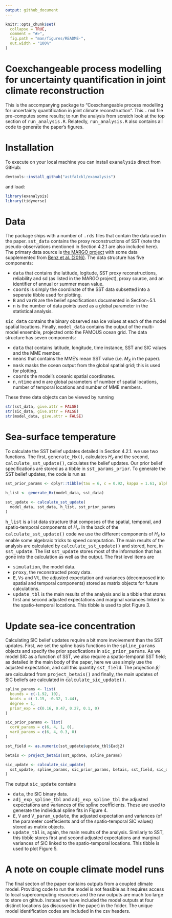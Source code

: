 ```yaml
---
output: github_document
---
```


```r
knitr::opts_chunk$set(
  collapse = TRUE,
  comment = "#>",
  fig.path = "man/figures/README-",
  out.width = "100%"
)
```

# Coexchangeable process modelling for uncertainty quantification in joint climate reconstruction

This is the accompanying package to "Coexchangeable process modelling for uncertainty quantification in joint climate reconstruction". This <tt>.rmd</tt> file pre-computes some results; to run the analysis from scratch look at the top section of <tt>run_analysis.R</tt>. Relatedly, <tt>run_analysis.R</tt> also contains all code to generate the paper's figures.

# Installation

To execute on your local machine you can install <tt>exanalysis</tt> direct from GitHub:

```r
devtools::install_github("astfalckl/exanalysis")
```

and load:

```r
library(exanalysis)
library(tidyverse)
```

# Data

The package ships with a number of <tt>.rds</tt> files that contain the data used in the paper. <tt>sst_data</tt> contains the proxy reconstructions of SST (note the pseudo-observations mentioned in Section 4.2.1 are also included here). The primary data source is [the MARGO project](https://doi.pangaea.de/10.1594/PANGAEA.733406) with some data supplemented from [Benz et al. (2016)](https://www.sciencedirect.com/science/article/pii/S0277379116302062). The data structure has five components:

* <tt>data</tt> that contains the latitude, logitude, SST proxy reconstructions, reliability and sd (as listed in the MARGO project), proxy source, and an identifier of annual or summer mean value.
* <tt>coords</tt> is simply the coordinate of the SST data subsetted into a seperate tibble used for plotting.
* <tt>B</tt> and <tt>varB</tt> are the belief specifications documented in Section~5.1.
* <tt>n</tt> is the number of data points used as a global parameter in the statistical analysis.

<tt>sic_data</tt> contains the binary observed sea ice values at each of the model spatial locations. Finally, <tt>model_data</tt> contains the output of the multi-model ensemble, projected onto the FAMOUS ocean grid. The data structure has seven components:

* <tt>data</tt> that contains latitude, longitude, time instance, SST and SIC values and the MME member.
* <tt>means</tt> that contains the MME's mean SST value (i.e. $M_X$ in the paper).
* <tt>mask</tt> masks the ocean output from the global spatial grid; this is used for plotting.
* <tt>coords</tt> the model's oceanic spatial coordinates.
* <tt>n</tt>, <tt>ntime</tt> and <tt>m</tt> are global parameters of number of spatial locations, number of temporal locations and number of MME members.

These three data objects can be viewed by running
```r
str(sst_data, give.attr = FALSE)
str(sic_data, give.attr = FALSE)
str(model_data, give.attr = FALSE)
```

# Sea-surface temperature

To calculate the SST belief updates detailed in Section 4.2.1. we use two functions.
The first, <tt>generate_Hx()</tt>, calculates $H_x$ and the second, <tt>calculate_sst_update()</tt>, calculates the belief updates. Our prior belief specifications are stored as a tibble in <tt>sst_params_prior</tt>. To generate the SST belief updates, the code is run as

```r
sst_prior_params <- dplyr::tibble(tau = 6, c = 0.92, kappa = 1.61, alpha2 = 1)

h_list <- generate_Hx(model_data, sst_data)

sst_update <- calculate_sst_update(
  model_data, sst_data, h_list, sst_prior_params
)
```

<tt>h_list</tt> is a list data structure that composes of the spatial, temporal, and spatio-temporal components of $H_x$. In the back of the <tt>calculate_sst_update()</tt> code we use the different components of $H_x$ to enable some algebraic tricks to speed computation. The main results of the analysis are calculated by <tt>calculate_sst_update()</tt> and stored, here, in <tt>sst_update</tt>. The list <tt>sst_update</tt> stores most of the information that has gone into the calculation as well as the output. The first level items are

* <tt>simulation</tt>, the model data.
* <tt>proxy</tt>, the reconstructed proxy data.
* <tt>E</tt>, <tt>Vs</tt> and <tt>Vt</tt>, the adjusted expectation and variances (decomposed into spatial and temporal components) stored as matrix objects for future calculations.
* <tt>update_tbl</tt> is the main results of the analysis and is a tibble that stores first and second adjusted expectations and marginal variances linked to the spatio-temporal locations. This tibble is used to plot Figure 3.

# Update sea-ice concentration

Calculating SIC belief updates require a bit more involvement than the SST updates. First, we set the spline basis functions in the <tt>spline_params</tt> objects and specify the prior specfications in <tt>sic_prior_params</tt>. As we model SIC as a function of SST, we also require a spatio-temporal SST field; as detailed in the main body of the paper, here we use simply use the adjusted expectation, and call this quantity <tt>sst_field</tt>. The projection $\hat{\beta}_i$ are calculated from <tt>project_betais()</tt> and finally, the main updates of SIC beliefs are calculated in <tt>calculate_sic_update()</tt>.

```r
spline_params <- list(
  bounds = c(-1.92, 10),
  knots = c(-1.15, -0.32, 1.44),
  degree = 1,
  prior_exp = c(0.16, 0.47, 0.27, 0.1, 0)
)

sic_prior_params <- list(
  corW_params = c(6, 4, 1, 0),
  varU_params = c(6, 4, 0.3, 0)
)

sst_field <- as.numeric(sst_update$update_tbl$Eadj2)

betais <- project_betais(sst_update, spline_params)

sic_update <- calculate_sic_update(
  sst_update, spline_params, sic_prior_params, betais, sst_field, sic_data
)
```

The output <tt>sic_update</tt> contains

* <tt>data</tt>, the SIC binary data.
* <tt>adj_exp_spline_tbl</tt> and <tt>adj_exp_spline_tbl</tt> the adjusted expectations and variances of the spline coefficients. These are used to generate the individual spline fits in Figure 4.
* <tt>E</tt>, <tt>V</tt> and <tt>V_param_update</tt>, the adjusted expectation and variances (of the parameter coeffecients and of the spatio-temporal SIC values) stored as matrix objects.
* <tt>update_tbl</tt> is, again, the main results of the analysis. Similarly to SST, this tibble stores first and second adjusted expectations and marginal variances of SIC linked to the spatio-temporal locations. This tibble is used to plot Figure 5.

# A note on couple climate model runs

The final secton of the paper contains outputs from a coupled climate model. Providing code to run the model is not feasible as it requires access to local supercomputing resources and the raw outputs are much too large to store on github. Instead we have included the model outputs at four distinct locations (as discussed in the paper) in the \texttt{glacial_runs} folder. The unique model identification codes are included in the csv headers.
